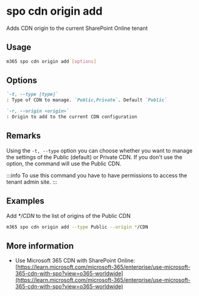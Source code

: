 
# spo cdn origin add

Adds CDN origin to the current SharePoint Online tenant

## Usage

```sh
m365 spo cdn origin add [options]
```

## Options

```md defintion-list
`-t, --type [type]`
: Type of CDN to manage. `Public,Private`. Default `Public`

`-r, --origin <origin>`
: Origin to add to the current CDN configuration
```

<Global />

## Remarks

Using the `-t, --type` option you can choose whether you want to manage the settings of the Public (default) or Private CDN. If you don't use the option, the command will use the Public CDN.

:::info
To use this command you have to have permissions to access the tenant admin site.
:::
    
## Examples

Add _*/CDN_ to the list of origins of the Public CDN

```sh
m365 spo cdn origin add --type Public --origin */CDN
```

## More information

- Use Microsoft 365 CDN with SharePoint Online: [https://learn.microsoft.com/microsoft-365/enterprise/use-microsoft-365-cdn-with-spo?view=o365-worldwide](https://learn.microsoft.com/microsoft-365/enterprise/use-microsoft-365-cdn-with-spo?view=o365-worldwide)
